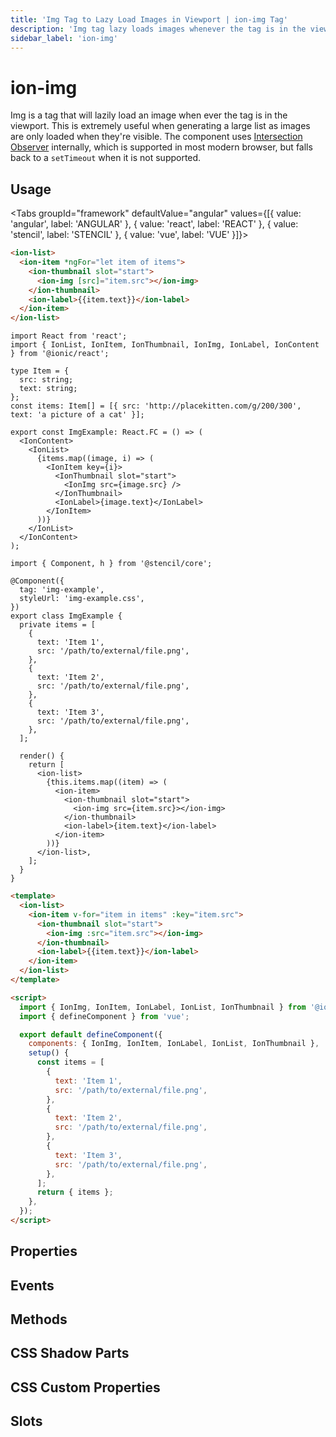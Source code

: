 ```yaml
---
title: 'Img Tag to Lazy Load Images in Viewport | ion-img Tag'
description: 'Img tag lazy loads images whenever the tag is in the viewport. Utilize this component when generating large lists—as images are only loaded when visible.'
sidebar_label: 'ion-img'
---
```




# ion-img

Img is a tag that will lazily load an image when ever the tag is in the viewport. This is extremely useful when generating a large list as images are only loaded when they're visible. The component uses [Intersection Observer](https://caniuse.com/#feat=intersectionobserver) internally, which is supported in most modern browser, but falls back to a `setTimeout` when it is not supported.

## Usage

<Tabs groupId="framework" defaultValue="angular" values={[{ value: 'angular', label: 'ANGULAR' }, { value: 'react', label: 'REACT' }, { value: 'stencil', label: 'STENCIL' }, { value: 'vue', label: 'VUE' }]}>

<TabItem value="angular">

```html
<ion-list>
  <ion-item *ngFor="let item of items">
    <ion-thumbnail slot="start">
      <ion-img [src]="item.src"></ion-img>
    </ion-thumbnail>
    <ion-label>{{item.text}}</ion-label>
  </ion-item>
</ion-list>
```

</TabItem>

<TabItem value="react">

```tsx
import React from 'react';
import { IonList, IonItem, IonThumbnail, IonImg, IonLabel, IonContent } from '@ionic/react';

type Item = {
  src: string;
  text: string;
};
const items: Item[] = [{ src: 'http://placekitten.com/g/200/300', text: 'a picture of a cat' }];

export const ImgExample: React.FC = () => (
  <IonContent>
    <IonList>
      {items.map((image, i) => (
        <IonItem key={i}>
          <IonThumbnail slot="start">
            <IonImg src={image.src} />
          </IonThumbnail>
          <IonLabel>{image.text}</IonLabel>
        </IonItem>
      ))}
    </IonList>
  </IonContent>
);
```

</TabItem>

<TabItem value="stencil">

```tsx
import { Component, h } from '@stencil/core';

@Component({
  tag: 'img-example',
  styleUrl: 'img-example.css',
})
export class ImgExample {
  private items = [
    {
      text: 'Item 1',
      src: '/path/to/external/file.png',
    },
    {
      text: 'Item 2',
      src: '/path/to/external/file.png',
    },
    {
      text: 'Item 3',
      src: '/path/to/external/file.png',
    },
  ];

  render() {
    return [
      <ion-list>
        {this.items.map((item) => (
          <ion-item>
            <ion-thumbnail slot="start">
              <ion-img src={item.src}></ion-img>
            </ion-thumbnail>
            <ion-label>{item.text}</ion-label>
          </ion-item>
        ))}
      </ion-list>,
    ];
  }
}
```

</TabItem>

<TabItem value="vue">

```html
<template>
  <ion-list>
    <ion-item v-for="item in items" :key="item.src">
      <ion-thumbnail slot="start">
        <ion-img :src="item.src"></ion-img>
      </ion-thumbnail>
      <ion-label>{{item.text}}</ion-label>
    </ion-item>
  </ion-list>
</template>

<script>
  import { IonImg, IonItem, IonLabel, IonList, IonThumbnail } from '@ionic/vue';
  import { defineComponent } from 'vue';

  export default defineComponent({
    components: { IonImg, IonItem, IonLabel, IonList, IonThumbnail },
    setup() {
      const items = [
        {
          text: 'Item 1',
          src: '/path/to/external/file.png',
        },
        {
          text: 'Item 2',
          src: '/path/to/external/file.png',
        },
        {
          text: 'Item 3',
          src: '/path/to/external/file.png',
        },
      ];
      return { items };
    },
  });
</script>
```

</TabItem>

</Tabs>

## Properties

<Props />

## Events

<Events />

## Methods

<Methods />

## CSS Shadow Parts

<Parts />

## CSS Custom Properties

<CustomProps />

## Slots

<Slots />

